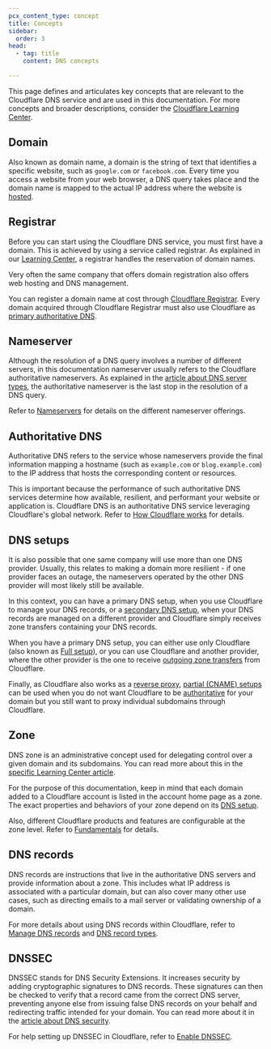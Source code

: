 ```yaml
---
pcx_content_type: concept
title: Concepts
sidebar:
  order: 3
head:
  - tag: title
    content: DNS concepts

---
```


This page defines and articulates key concepts that are relevant to the Cloudflare DNS service and are used in this documentation. For more concepts and broader descriptions, consider the [Cloudflare Learning Center](https://www.cloudflare.com/learning/dns/what-is-dns/).

## Domain

Also known as domain name, a domain is the string of text that identifies a specific website, such as `google.com` or `facebook.com`. Every time you access a website from your web browser, a DNS query takes place and the domain name is mapped to the actual IP address where the website is [hosted](/fundamentals/setup/manage-domains/).

## Registrar

Before you can start using the Cloudflare DNS service, you must first have a domain. This is achieved by using a service called registrar. As explained in our [Learning Center](https://www.cloudflare.com/learning/dns/glossary/what-is-a-domain-name-registrar/), a registrar handles the reservation of domain names.

Very often the same company that offers domain registration also offers web hosting and DNS management.

You can register a domain name at cost through [Cloudflare Registrar](/registrar/). Every domain acquired through Cloudflare Registrar must also use Cloudflare as [primary authoritative DNS](#authoritative-dns).

## Nameserver

Although the resolution of a DNS query involves a number of different servers, in this documentation nameserver usually refers to the Cloudflare authoritative nameservers. As explained in the [article about DNS server types](https://www.cloudflare.com/learning/dns/dns-server-types/), the authoritative nameserver is the last stop in the resolution of a DNS query.

Refer to [Nameservers](/dns/nameservers/) for details on the different nameserver offerings.

## Authoritative DNS

Authoritative DNS refers to the service whose nameservers provide the final information mapping a hostname (such as `example.com` or `blog.example.com`) to the IP address that hosts the corresponding content or resources.

This is important because the performance of such authoritative DNS services determine how available, resilient, and performant your website or application is. Cloudflare DNS is an authoritative DNS service leveraging Cloudflare's global network. Refer to [How Cloudflare works](/fundamentals/concepts/how-cloudflare-works/) for details.

## DNS setups

It is also possible that one same company will use more than one DNS provider. Usually, this relates to making a domain more resilient - if one provider faces an outage, the nameservers operated by the other DNS provider will most likely still be available.

In this context, you can have a primary DNS setup, when you use Cloudflare to manage your DNS records, or a [secondary DNS setup](/dns/zone-setups/zone-transfers/cloudflare-as-secondary/), when your DNS records are managed on a different provider and Cloudflare simply receives zone transfers containing your DNS records.

When you have a primary DNS setup, you can either use only Cloudflare (also known as [Full setup](/dns/zone-setups/full-setup/)), or you can use Cloudflare and another provider, where the other provider is the one to receive [outgoing zone transfers](/dns/zone-setups/zone-transfers/cloudflare-as-primary/) from Cloudflare.

Finally, as Cloudflare also works as a [reverse proxy](/fundamentals/concepts/how-cloudflare-works/#how-cloudflare-works-as-a-reverse-proxy), [partial (CNAME) setups](/dns/zone-setups/partial-setup/) can be used when you do not want Cloudflare to be [authoritative](#authoritative-dns) for your domain but you still want to proxy individual subdomains through Cloudflare.

## Zone

DNS zone is an administrative concept used for delegating control over a given domain and its subdomains. You can read more about this in the [specific Learning Center article](https://www.cloudflare.com/learning/dns/glossary/dns-zone/).

For the purpose of this documentation, keep in mind that each domain added to a Cloudflare account is listed in the account home page as a zone. The exact properties and behaviors of your zone depend on its [DNS setup](/dns/zone-setups/).

Also, different Cloudflare products and features are configurable at the zone level. Refer to [Fundamentals](/fundamentals/setup/manage-domains/connect-your-domain/#domain-configurations) for details.

## DNS records

DNS records are instructions that live in the authoritative DNS servers and provide information about a zone. This includes what IP address is associated with a particular domain, but can also cover many other use cases, such as directing emails to a mail server or validating ownership of a domain.

For more details about using DNS records within Cloudflare, refer to [Manage DNS records](/dns/manage-dns-records/how-to/create-dns-records/) and [DNS record types](/dns/manage-dns-records/reference/dns-record-types/).

## DNSSEC

DNSSEC stands for DNS Security Extensions. It increases security by adding cryptographic signatures to DNS records. These signatures can then be checked to verify that a record came from the correct DNS server, preventing anyone else from issuing false DNS records on your behalf and redirecting traffic intended for your domain. You can read more about it in the [article about DNS security](https://www.cloudflare.com/learning/dns/dns-security/).

For help setting up DNSSEC in Cloudflare, refer to [Enable DNSSEC](/dns/dnssec/).